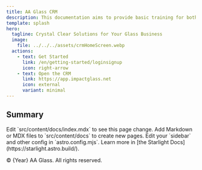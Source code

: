 ```yaml
---
title: AA Glass CRM
description: This documentation aims to provide basic training for both new and veteran employees, to take advantage of the new technologies we are implementing in the company to enhance workflows.
template: splash
hero:
  tagline: Crystal Clear Solutions for Your Glass Business
  image:
    file: ../../../assets/crmHomeScreen.webp
  actions:
    - text: Get Started
      link: /en/getting-started/loginsignup
      icon: right-arrow
    - text: Open the CRM
      link: https://app.impactglass.net
      icon: external
      variant: minimal
---
```




## Summary

<CardGrid stagger>
	<Card title="Update content" icon="pencil">
		Edit `src/content/docs/index.mdx` to see this page change.
	</Card>
	<Card title="Add new content" icon="add-document">
		Add Markdown or MDX files to `src/content/docs` to create new pages.
	</Card>
	<Card title="Configure your site" icon="setting">
		Edit your `sidebar` and other config in `astro.config.mjs`.
	</Card>
	<Card title="Read the docs" icon="open-book">
		Learn more in [the Starlight Docs](https://starlight.astro.build/).
	</Card>
</CardGrid>

<footer>
  <p>© {Year} AA Glass. All rights reserved.</p>
</footer>

